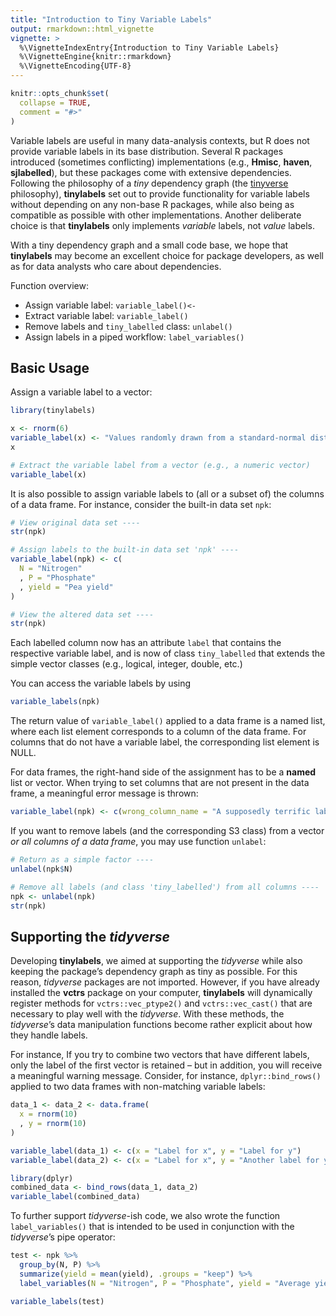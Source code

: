 ```yaml
---
title: "Introduction to Tiny Variable Labels"
output: rmarkdown::html_vignette
vignette: >
  %\VignetteIndexEntry{Introduction to Tiny Variable Labels}
  %\VignetteEngine{knitr::rmarkdown}
  %\VignetteEncoding{UTF-8}
---
```


```r
knitr::opts_chunk$set(
  collapse = TRUE,
  comment = "#>"
)
```

Variable labels are useful in many data-analysis contexts, but R does not provide
variable labels in its base distribution. Several R packages introduced (sometimes conflicting)
implementations (e.g., **Hmisc**, **haven**, **sjlabelled**), but these packages come with extensive
dependencies.
Following the philosophy of a *tiny* dependency graph (the [tinyverse](https://www.tinyverse.org) philosophy),
**tinylabels** set out to provide functionality for variable labels without depending
on any non-base R packages, while also being as compatible as possible with other implementations.
Another deliberate choice is that **tinylabels** only implements *variable* labels, not *value* labels.

With a tiny dependency graph and a small code base, we hope that **tinylabels** may become an
excellent choice for package developers, as well as for data analysts who care about dependencies.

Function overview:

- Assign variable label: `variable_label()<-`
- Extract variable label: `variable_label()`
- Remove labels and `tiny_labelled` class: `unlabel()`
- Assign labels in a piped workflow: `label_variables()`


## Basic Usage

Assign a variable label to a vector:

```r
library(tinylabels)

x <- rnorm(6)
variable_label(x) <- "Values randomly drawn from a standard-normal distribution"
x
```
```r
# Extract the variable label from a vector (e.g., a numeric vector)
variable_label(x)
```


It is also possible to assign variable labels to (all or a subset of) the columns of a data frame.
For instance, consider the built-in data set `npk`:

```r
# View original data set ----
str(npk)
```

```r
# Assign labels to the built-in data set 'npk' ----
variable_label(npk) <- c(
  N = "Nitrogen"
  , P = "Phosphate"
  , yield = "Pea yield"
)

# View the altered data set ----
str(npk)
```
Each labelled column now has an attribute `label` that contains the respective variable label,
and is now of class `tiny_labelled` that extends the simple vector classes (e.g., logical, integer, double, etc.)

You can access the variable labels by using

```r
variable_labels(npk)
```

The return value of `variable_label()` applied to a data frame is a named list,
where each list element corresponds to a column of the data frame.
For columns that do not have a variable label, the corresponding list element is NULL.

For data frames, the right-hand side of the assignment has to be a **named** list or vector.
When trying to set columns that are not present in the data frame, a meaningful error  message is thrown:

```r
variable_label(npk) <- c(wrong_column_name = "A supposedly terrific label")
```

If you want to remove labels (and the corresponding S3 class) from a vector *or all columns of a data frame*,
you may use function `unlabel`:

```r
# Return as a simple factor ----
unlabel(npk$N)

# Remove all labels (and class 'tiny_labelled') from all columns ----
npk <- unlabel(npk)
str(npk)
```



## Supporting the *tidyverse*

Developing **tinylabels**,
we aimed at supporting the *tidyverse* while also keeping the package's dependency graph as tiny as possible.
For this reason, *tidyverse* packages are not imported.
However, if you have already installed the **vctrs** package on your computer,
**tinylabels** will dynamically register methods for `vctrs::vec_ptype2()` and `vctrs::vec_cast()` that are necessary to play well with the *tidyverse*.
With these methods, the *tidyverse*'s data manipulation functions become rather explicit about how they handle labels.

For instance, If you try to combine two vectors that have different labels,
only  the label of the first vector is retained -- but in addition, you will receive a meaningful warning message.
Consider, for instance, `dplyr::bind_rows()` applied to two data frames with non-matching variable labels:

```r
data_1 <- data_2 <- data.frame(
  x = rnorm(10)
  , y = rnorm(10)
)

variable_label(data_1) <- c(x = "Label for x", y = "Label for y")
variable_label(data_2) <- c(x = "Label for x", y = "Another label for y")
```

```r
library(dplyr)
combined_data <- bind_rows(data_1, data_2)
variable_label(combined_data)
```

To further support *tidyverse*-ish code,
we also wrote the function `label_variables()` that is intended to be used in conjunction with
the *tidyverse*'s pipe operator:

```r
test <- npk %>%
  group_by(N, P) %>%
  summarize(yield = mean(yield), .groups = "keep") %>%
  label_variables(N = "Nitrogen", P = "Phosphate", yield = "Average yield")

variable_labels(test)
```

